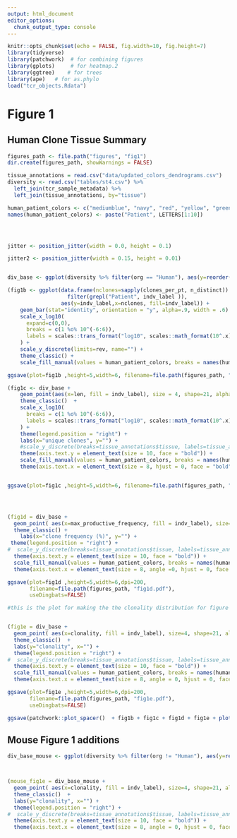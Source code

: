 ```yaml
---
output: html_document
editor_options: 
  chunk_output_type: console
---
```

```r
knitr::opts_chunk$set(echo = FALSE, fig.width=10, fig.height=7) 
library(tidyverse) 
library(patchwork)  # for combining figures
library(gplots)     # for heatmap.2
library(ggtree)    # for trees
library(ape)   # for as.phylo
load("tcr_objects.Rdata")
```

# Figure 1



## Human Clone Tissue Summary

```r
figures_path <- file.path("figures", "fig1")
dir.create(figures_path, showWarnings = FALSE)

tissue_annotations = read.csv("data/updated_colors_dendrograms.csv")
diversity <- read.csv("tables/st4.csv") %>% 
  left_join(tcr_sample_metadata) %>% 
  left_join(tissue_annotations, by="tissue")

human_patient_colors <- c("mediumblue", "navy", "red", "yellow", "green4", "lightskyblue", "saddlebrown", "gray75", "gray45", "gray 85")
names(human_patient_colors) <- paste("Patient", LETTERS[1:10])




jitter <- position_jitter(width = 0.0, height = 0.1)

jitter2 <- position_jitter(width = 0.15, height = 0.01)


div_base <- ggplot(diversity %>% filter(org == "Human"), aes(y=reorder(tissue_label_fig1, desc(anatomic_order))))

(fig1b <- ggplot(data.frame(nclones=sapply(clones_per_pt, n_distinct)) %>% rownames_to_column("indv_label") %>% 
                   filter(grepl("Patient", indv_label )),
                 aes(y=indv_label,x=nclones, fill=indv_label)) +
    geom_bar(stat="identity", orientation = "y", alpha=.9, width = .6) +
    scale_x_log10(
      expand=c(0,0),
      breaks = c(1 %o% 10^(-6:6)),
      labels = scales::trans_format("log10", scales::math_format(10^.x))
    ) +
    scale_y_discrete(limits=rev, name="") +
    theme_classic() + 
    scale_fill_manual(values = human_patient_colors, breaks = names(human_patient_colors), guide="none"))

ggsave(plot=fig1b ,height=5,width=6, filename=file.path(figures_path, "fig1b.pdf"))

(fig1c <- div_base +
    geom_point(aes(x=len, fill = indv_label), size = 4, shape=21, alpha = .9, position = jitter) +
    theme_classic()  +
    scale_x_log10(
      breaks = c(1 %o% 10^(-6:6)),
      labels = scales::trans_format("log10", scales::math_format(10^.x))
    ) +
    theme(legend.position = "right") +
    labs(x="unique clones", y="") +
    #scale_y_discrete(breaks=tissue_annotations$tissue, labels=tissue_annotations$tissue_label) +
    theme(axis.text.y = element_text(size = 10, face = "bold")) + 
    scale_fill_manual(values = human_patient_colors, breaks = names(human_patient_colors)) +
    theme(axis.text.x = element_text(size = 8, hjust = 0, face = "bold")))


ggsave(plot=fig1c ,height=5,width=6, filename=file.path(figures_path, "fig1c.pdf"))




(fig1d = div_base +
  geom_point( aes(x=max_productive_frequency, fill = indv_label), size=4, shape=21, alpha = .9, position = jitter) +
  theme_classic() + 
    labs(x="clone frequency (%)", y="") +
 theme(legend.position = "right") + 
#  scale_y_discrete(breaks=tissue_annotations$tissue, labels=tissue_annotations$tissue_label) +
  theme(axis.text.y = element_text(size = 10, face = "bold")) + 
  scale_fill_manual(values = human_patient_colors, breaks = names(human_patient_colors)) +
  theme(axis.text.x = element_text(size = 8, angle =0, hjust = 0, face = "bold")))

ggsave(plot=fig1d ,height=5,width=6,dpi=200, 
       filename=file.path(figures_path, "fig1d.pdf"), 
       useDingbats=FALSE)

#this is the plot for making the the clonality distribution for figure 1 


(fig1e = div_base +
  geom_point( aes(x=clonality, fill = indv_label), size=4, shape=21, alpha = .9, position = jitter) +
  theme_classic()  +
  labs(y="clonality", x="") +
  theme(legend.position = "right") + 
#  scale_y_discrete(breaks=tissue_annotations$tissue, labels=tissue_annotations$tissue_label) +
  theme(axis.text.y = element_text(size = 10, face = "bold")) +  
  scale_fill_manual(values = human_patient_colors, breaks = names(human_patient_colors)) +
  theme(axis.text.x = element_text(size = 8, angle = 0, hjust = 0, face = "bold")))

ggsave(plot=fig1e ,height=5,width=6,dpi=200, 
       filename=file.path(figures_path, "fig1e.pdf"), 
       useDingbats=FALSE)

ggsave(patchwork::plot_spacer()  + fig1b + fig1c + fig1d + fig1e + plot_layout(widths = c(1, .7, 1,1,1), nrow=1, guides="collect") + plot_annotation(tag_levels = "A"), width = 24, height=5, filename = file.path(figures_path,"fig1.pdf"))
```



## Mouse Figure 1 additions

```r
div_base_mouse <- ggplot(diversity %>% filter(org != "Human"), aes(y=reorder(tissue_label_fig1, desc(anatomic_order))))



(mouse_fig1e = div_base_mouse +
  geom_point( aes(x=clonality, fill = indv_label), size=4, shape=21, alpha = .9, position = jitter) +
  theme_classic()  +
  labs(y="clonality", x="") +
  theme(legend.position = "right") + 
#  scale_y_discrete(breaks=tissue_annotations$tissue, labels=tissue_annotations$tissue_label) +
  theme(axis.text.y = element_text(size = 10, face = "bold")) +  
  theme(axis.text.x = element_text(size = 8, angle = 0, hjust = 0, face = "bold")))

```


